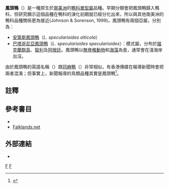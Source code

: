 {{Speciesbox
| taxon = Lophonetta specularioides
| image = Lophonetta.jpg
| image_caption = 兩隻鳳頭鴨，攝於[[智利|智利]]
| status = LC | status_system = IUCN3.1
| parent_authority = [[Joseph_Harvey_Riley|Riley]], 1914
| authority = (King, 1828)
| subdivision_ranks = [[亞屬|亞屬]]
| subdivision = 
* [[安第斯鳳頭鴨|安第斯鳳頭鴨]] <small>''L. specularioides alticola''</small>
* [[巴塔哥尼亞鳳頭鴨|巴塔哥尼亞鳳頭鴨]] <small>''L. specularioides specularioides''</small>
| synonyms = ''Anas specularioides''
}}

'''鳳頭鴨'''（{{lang|la|''Lophonetta specularioides''}}）是一種原生於[[南美洲|南美洲]]的[[鴨科|鴨科]][[單型|單型屬]]品種。早期分類會把鳳頭鴨歸入鴨科，但研究顯示這個品種在鴨科的演化初期就已經分化出來，所以與其他南美洲的鴨科品種關係更為接近(Johnson & Sorenson, 1999)。鳳頭鴨有兩個亞屬，分別為：
* [[安第斯鳳頭鴨|安第斯鳳頭鴨]]（''L. specularioides alticola''）
* [[巴塔哥尼亞鳳頭鴨|巴塔哥尼亞鳳頭鴨]]（''L. specularioides specularioides''）：模式屬，分布於[[福克蘭群島|福克蘭群島]]、[[智利|智利]]及[[阿根廷|阿根廷]]。鳳頭鴨以[[無脊椎動物|無脊椎動物]]和[[海藻|海藻]]為食，通常會在淺海岸出沒。

由於鳳頭鴨的英語名稱（{{lang-en|'''Crested Duck'''}}）跟[[冠麻鴨|冠麻鴨]]（{{lang-en|'''Crested Shelduck'''}}）非常相似，有香港傳媒在報導新聞時會把兩者混淆；但事實上，新聞報導的鳥類品種其實是鳳頭鴨<ref>{{cite news |url=http://hk.apple.nextmedia.com/template/apple/art_main.php?iss_id=20101108&sec_id=15335&subsec_id=10943028&art_id=14637230 |title=冠毛茂密如假髮　美池塘乍現夢露鴨 |date=
2010-11-08 |accessdate=2010-11-09 |language=zh-hant |publisher=[[蘋果日報_(香港)|蘋果日報]]}} </ref>。

== 註釋 ==
{{reflist}}

== 參考書目 ==
* {{cite journal |author='''Johnson''', Kevin P. & '''Sorenson''', Michael D. |year=1999 |title=Phylogeny and biogeography of dabbling ducks (genus Anas): a comparison of molecular and morphological evidence. |journal=''[[海雀_(期刊)|Auk]]'' |volume=116 |issue=3 |pages=792–805 |url=http://elibrary.unm.edu/sora/Auk/v116n03/p0792-p0805.pdf |access-date=2010-11-09 |archive-url=https://web.archive.org/web/20070205191239/http://elibrary.unm.edu/sora/Auk/v116n03/p0792-p0805.pdf |archive-date=2007-02-05 |dead-url=yes }}
* [http://www.falklands.net/BirdGuidePatagonianCrestedDuck.shtml Falklands.net]

== 外部連結 ==
* {{ITIS|ID=714069|taxon=''Lophonetta specularioides''}}
{{雁形目|A2.}}
{{taxonbar}}
[[Category:_1828年描述的鸟类|F]]
[[Category:鸭科|F]]